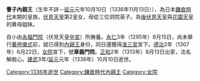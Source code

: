 '''譽子內親王'''（生年不詳－[[延元|延元]]元年10月10日（1336年11月13日）），為日本[[鎌倉時代|鎌倉時代]]末期的皇族。[[伏見天皇|伏見天皇]]第2皇女，母從三位洞院英子。為[[後伏見天皇|後伏見天皇]]與[[花園天皇|花園天皇]]的異母姐妹。

自小由[[西園寺鏱子|永福門院]]（伏見天皇[[中宮|中宮]]）所撫養。[[永仁|永仁]]3年（1295年）8月15日，尚未舉行[[著袴儀式|著袴儀式]]前，就已得到[[內親王|內親王]]身份，同日還獲得[[准三宮|准三宮]]宣下。[[德治|德治]]2年（1307年）6月22日，[[女院|女院]]宣下，號'''章義門院'''。[[正和_(日本)|正和]]2年（1313年）8月13日出家，法名解脫心。[[建武_(日本)|建武]]3年/[[延元|延元]]元年（1336年）10月10日逝世。




[[Category:1336年逝世|Category:1336年逝世]]
[[Category:鎌倉時代內親王|Category:鎌倉時代內親王]]

[[Category:女院|Category:女院]]